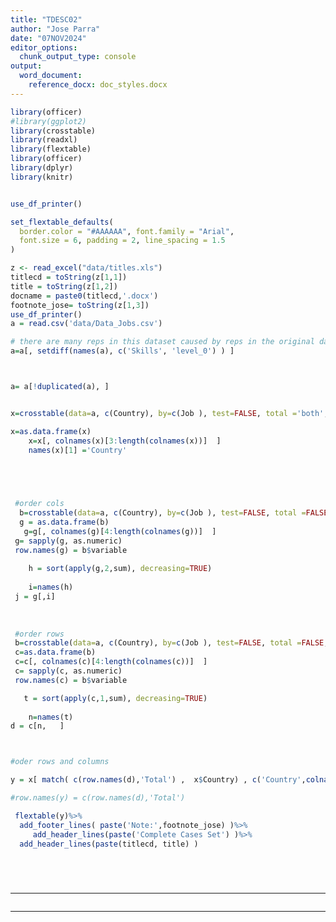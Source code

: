```yaml
---
title: "TDESC02"
author: "Jose Parra"
date: "07NOV2024"
editor_options:
  chunk_output_type: console
output:
  word_document:
    reference_docx: doc_styles.docx
---
```



```r

library(officer)
#library(ggplot2)
library(crosstable)
library(readxl)
library(flextable)
library(officer)
library(dplyr)
library(knitr)


use_df_printer()

set_flextable_defaults(
  border.color = "#AAAAAA", font.family = "Arial",
  font.size = 6, padding = 2, line_spacing = 1.5
)

```

```r

z <- read_excel("data/titles.xls")
titlecd = toString(z[1,1])
title = toString(z[1,2])
docname = paste0(titlecd,'.docx')
footnote_jose= toString(z[1,3])
use_df_printer()
a = read.csv('data/Data_Jobs.csv')

# there are many reps in this dataset caused by reps in the original data i
a=a[, setdiff(names(a), c('Skills', 'level_0') ) ]



a= a[!duplicated(a), ]


x=crosstable(data=a, c(Country), by=c(Job ), test=FALSE, total ='both', percent_pattern= "{n}( {p_row} )" , percent_digits=0)

x=as.data.frame(x)
    x=x[, colnames(x)[3:length(colnames(x))]  ]
    names(x)[1] ='Country'




 
 #order cols
  b=crosstable(data=a, c(Country), by=c(Job ), test=FALSE, total =FALSE, percent_pattern= "{n}" , percent_digits=0)
  g = as.data.frame(b)
   g=g[, colnames(g)[4:length(colnames(g))]  ]
 g= sapply(g, as.numeric)
 row.names(g) = b$variable
  
    h = sort(apply(g,2,sum), decreasing=TRUE)
  
    i=names(h)
 j = g[,i]
 
 
 
 #order rows
 b=crosstable(data=a, c(Country), by=c(Job ), test=FALSE, total =FALSE, percent_pattern= "{n}" , percent_digits=0)
 c=as.data.frame(b)
 c=c[, colnames(c)[4:length(colnames(c))]  ]
 c= sapply(c, as.numeric)
 row.names(c) = b$variable

   t = sort(apply(c,1,sum), decreasing=TRUE)
  
    n=names(t)
d = c[n,   ]



#oder rows and columns

y = x[ match( c(row.names(d),'Total') ,  x$Country) , c('Country',colnames(j),'Total') ]

#row.names(y) = c(row.names(d),'Total')

 flextable(y)%>% 
  add_footer_lines( paste('Note:',footnote_jose) )%>% 
     add_header_lines(paste('Complete Cases Set') )%>% 
  add_header_lines(paste(titlecd, title) )



  
```

____________________________________________________________

```r


```

____________________________________________________________

